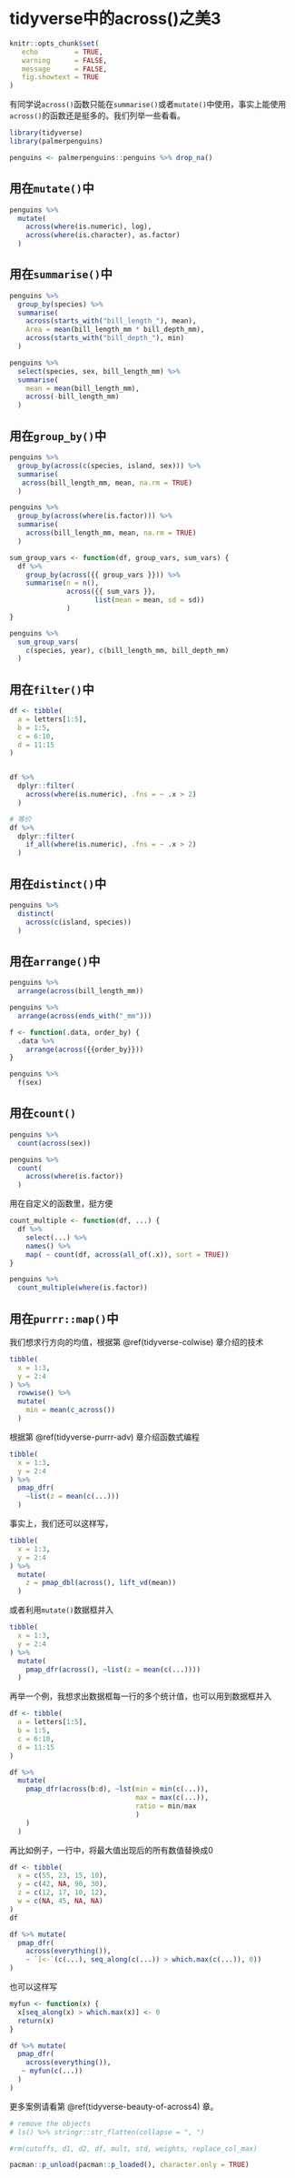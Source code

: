 # tidyverse中的across()之美3 {#tidyverse-beauty-of-across3}

```r
knitr::opts_chunk$set(
   echo         = TRUE, 
   warning      = FALSE, 
   message      = FALSE,
   fig.showtext = TRUE
)
```


有同学说`across()`函数只能在`summarise()`或者`mutate()`中使用，事实上能使用`across()`的函数还是挺多的。我们列举一些看看。

```r
library(tidyverse)
library(palmerpenguins)

penguins <- palmerpenguins::penguins %>% drop_na()
```



## 用在`mutate()`中

```r
penguins %>%
  mutate(
    across(where(is.numeric), log),
    across(where(is.character), as.factor)
  )
```





## 用在`summarise()`中

```r
penguins %>% 
  group_by(species) %>%
  summarise(
    across(starts_with("bill_length_"), mean),
    Area = mean(bill_length_mm * bill_depth_mm),
    across(starts_with("bill_depth_"), min)
  )
```


```r
penguins %>% 
  select(species, sex, bill_length_mm) %>% 
  summarise(
    mean = mean(bill_length_mm),
    across(-bill_length_mm)
  )
```



## 用在`group_by()`中

```r
penguins %>% 
  group_by(across(c(species, island, sex))) %>% 
  summarise(
   across(bill_length_mm, mean, na.rm = TRUE)
  )
```



```r
penguins %>% 
  group_by(across(where(is.factor))) %>% 
  summarise(
    across(bill_length_mm, mean, na.rm = TRUE)
  )
```


```r
sum_group_vars <- function(df, group_vars, sum_vars) {
  df %>% 
    group_by(across({{ group_vars }})) %>% 
    summarise(n = n(), 
              across({{ sum_vars }}, 
                     list(mean = mean, sd = sd))
              )
}

penguins %>% 
  sum_group_vars(
    c(species, year), c(bill_length_mm, bill_depth_mm)
  )
```


## 用在`filter()`中

```r
df <- tibble(
  a = letters[1:5],
  b = 1:5,
  c = 6:10,
  d = 11:15
)


df %>%
  dplyr::filter(
    across(where(is.numeric), .fns = ~ .x > 2)
  )
```


```r
# 等价
df %>%
  dplyr::filter(
    if_all(where(is.numeric), .fns = ~ .x > 2)
  )
```

## 用在`distinct()`中

```r
penguins %>% 
  distinct(
    across(c(island, species))
  )
```



## 用在`arrange()`中

```r
penguins %>% 
  arrange(across(bill_length_mm))
```


```r
penguins %>% 
  arrange(across(ends_with("_mm")))
```


```r
f <- function(.data, order_by) {
  .data %>%
    arrange(across({{order_by}}))
}

penguins %>% 
  f(sex)
```



## 用在`count()`

```r
penguins %>% 
  count(across(sex))
```


```r
penguins %>% 
  count(
    across(where(is.factor))
  )
```


用在自定义的函数里，挺方便
```r
count_multiple <- function(df, ...) {
  df %>% 
    select(...) %>% 
    names() %>% 
    map( ~ count(df, across(all_of(.x)), sort = TRUE))
}

penguins %>%
  count_multiple(where(is.factor))
```



## 用在`purrr::map()`中

我们想求行方向的均值，根据第 \@ref(tidyverse-colwise) 章介绍的技术
```r
tibble(
  x = 1:3,
  y = 2:4
) %>% 
  rowwise() %>% 
  mutate(
    min = mean(c_across())
  )
```

根据第 \@ref(tidyverse-purrr-adv) 章介绍函数式编程
```r
tibble(
  x = 1:3,
  y = 2:4
) %>% 
  pmap_dfr(
    ~list(z = mean(c(...)))
  )
```

事实上，我们还可以这样写，
```r
tibble(
  x = 1:3,
  y = 2:4
) %>% 
  mutate(
    z = pmap_dbl(across(), lift_vd(mean))
  )
```

或者利用`mutate()`数据框并入
```r
tibble(
  x = 1:3,
  y = 2:4
) %>% 
  mutate(
    pmap_dfr(across(), ~list(z = mean(c(...))))
  ) 

```



再举一个例，我想求出数据框每一行的多个统计值，也可以用到数据框并入
```r
df <- tibble(
  a = letters[1:5],
  b = 1:5,
  c = 6:10,
  d = 11:15
)

df %>% 
  mutate(
    pmap_dfr(across(b:d), ~lst(min = min(c(...)), 
                               max = max(c(...)), 
                               ratio = min/max
                               )
    )
  )
```



再比如例子，一行中，将最大值出现后的所有数值替换成0

```r
df <- tibble(
  x = c(55, 23, 15, 10),
  y = c(42, NA, 90, 30),
  z = c(12, 17, 10, 12),
  w = c(NA, 45, NA, NA)
)
df

df %>% mutate(
  pmap_dfr(
    across(everything()), 
    ~ `[<-`(c(...), seq_along(c(...)) > which.max(c(...)), 0))
)
```

也可以这样写
```r
myfun <- function(x) {
  x[seq_along(x) > which.max(x)] <- 0
  return(x)
}

df %>% mutate(
  pmap_dfr(
    across(everything()), 
   ~ myfun(c(...))
  )
)
```

更多案例请看第 \@ref(tidyverse-beauty-of-across4) 章。



```r
# remove the objects
# ls() %>% stringr::str_flatten(collapse = ", ")

#rm(cutoffs, d1, d2, df, mult, std, weights, replace_col_max)
```



```r
pacman::p_unload(pacman::p_loaded(), character.only = TRUE)
```



